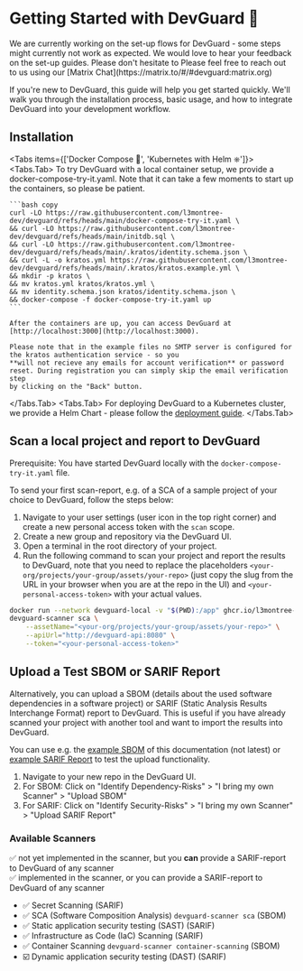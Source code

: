 
# Getting Started with DevGuard 🚀

<Callout type="warning" emoji="⚠️">
  We are currently working on the set-up flows for DevGuard - some steps might currently not work as expected.
  We would love to hear your feedback on the set-up guides. Please don't hesitate to
  Please feel free to reach out to us using our [Matrix Chat](https://matrix.to/#/#devguard:matrix.org)
</Callout>

If you're new to DevGuard, this guide will help you get started quickly. We'll walk you
through the installation process, basic usage, and how to integrate DevGuard into your
development workflow.

## Installation


<Tabs items={['Docker Compose 🐳', 'Kubernetes with Helm ⎈']}>
  <Tabs.Tab>
    To try DevGuard with a local container setup, we provide a docker-compose-try-it.yaml. Note that it can take 
    a few moments to start up the containers, so please be patient.

    ```bash copy
    curl -LO https://raw.githubusercontent.com/l3montree-dev/devguard/refs/heads/main/docker-compose-try-it.yaml \
    && curl -LO https://raw.githubusercontent.com/l3montree-dev/devguard/refs/heads/main/initdb.sql \
    && curl -LO https://raw.githubusercontent.com/l3montree-dev/devguard/refs/heads/main/.kratos/identity.schema.json \
    && curl -L -o kratos.yml https://raw.githubusercontent.com/l3montree-dev/devguard/refs/heads/main/.kratos/kratos.example.yml \
    && mkdir -p kratos \
    && mv kratos.yml kratos/kratos.yml \
    && mv identity.schema.json kratos/identity.schema.json \
    && docker-compose -f docker-compose-try-it.yaml up
    ```

    After the containers are up, you can access DevGuard at [http://localhost:3000](http://localhost:3000).

    Please note that in the example files no SMTP server is configured for the kratos authentication service - so you
    **will not recieve any emails for account verification** or password reset. During registration you can simply skip the email verification step
    by clicking on the "Back" button.

  </Tabs.Tab>
  <Tabs.Tab>
    For deploying DevGuard to a Kubernetes cluster, we provide a Helm Chart -
    please follow the [deployment guide](/getting-started/self-hosting-devguard/kubernetes).
  </Tabs.Tab>
</Tabs>

## Scan a local project and report to DevGuard

Prerequisite: You have started DevGuard locally with the `docker-compose-try-it.yaml` file.

To send your first scan-report, e.g. of a SCA of a sample project of your choice to DevGuard,
follow the steps below: 

1. Navigate to your user settings (user icon in the top right corner) and create a new personal access token with the `scan` scope.
2. Create a new group and repository via the DevGuard UI.
3. Open a terminal in the root directory of your project.
4. Run the following command to scan your project and report the results to DevGuard,
   note that you need to replace the placeholders `<your-org/projects/your-group/assets/your-repo>` (just copy the slug from the URL in your browser when you are at the repo in the UI)
   and `<your-personal-access-token>` with your actual values.

```bash copy
docker run --network devguard-local -v "$(PWD):/app" ghcr.io/l3montree-dev/devguard-scanner:main-latest \
devguard-scanner sca \
    --assetName="<your-org/projects/your-group/assets/your-repo>" \
    --apiUrl="http://devguard-api:8080" \
    --token="<your-personal-access-token>"
```
## Upload a Test SBOM or SARIF Report

Alternatively, you can upload a SBOM (details about the used software dependencies in a software project) or SARIF (Static Analysis Results Interchange Format) report to DevGuard. This is useful if you have already scanned your
project with another tool and want to import the results into DevGuard.

You can use e.g. the [example SBOM](/example-sbom-devguard-docu.json) of this documentation (not latest) or [example SARIF Report](/example-sarif.json) to test the upload functionality.

1. Navigate to your new repo in the DevGuard UI.
2. For SBOM: Click on "Identify Dependency-Risks" > "I bring my own Scanner" > "Upload SBOM"
3. For SARIF: Click on "Identify Security-Risks" > "I bring my own Scanner" > "Upload SARIF Report"

### Available Scanners

✅ not yet implemented in the scanner, but you **can** provide a SARIF-report to DevGuard of any scanner<br/>
✅ implemented in the scanner, or you can provide a SARIF-report to DevGuard of any scanner

- ✅ Secret Scanning (SARIF)
- ✅ SCA (Software Composition Analysis) `devguard-scanner sca` (SBOM)
- ✅ Static application security testing (SAST) (SARIF)
- ✅ Infrastructure as Code (IaC) Scanning (SARIF)
- ✅ Container Scanning `devguard-scanner container-scanning` (SBOM)
- ☑️ Dynamic application security testing (DAST) (SARIF)